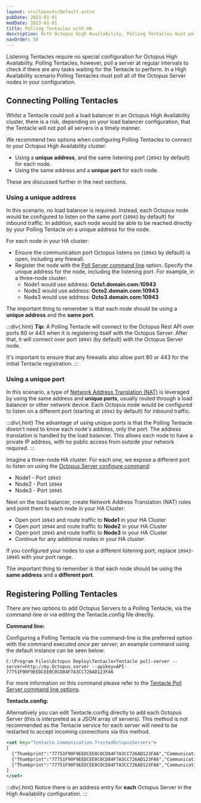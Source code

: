 ```yaml
---
layout: src/layouts/Default.astro
pubDate: 2023-01-01
modDate: 2023-01-01
title: Polling Tentacles with HA
description: With Octopus High Availability, Polling Tentacles must poll all of the Octopus Server nodes in your configuration.
navOrder: 50
---
```


Listening Tentacles require no special configuration for Octopus High Availability. Polling Tentacles, however, poll a server at regular intervals to check if there are any tasks waiting for the Tentacle to perform. In a High Availability scenario Polling Tentacles must poll all of the Octopus Server nodes in your configuration.

## Connecting Polling Tentacles

Whilst a Tentacle could poll a load balancer in an Octopus High Availability cluster, there is a risk, depending on your load balancer configuration, that the Tentacle will not poll all servers in a timely manner.

We recommend two options when configuring Polling Tentacles to connect to your Octopus High Availability cluster:

- Using a **unique address**, and the same listening port (`10943` by default) for each node.
- Using the same address and a **unique port** for each node.

These are discussed further in the next sections.

### Using a unique address

In this scenario, no load balancer is required. Instead, each Octopus node would be configured to listen on the same port (`10943` by default) for inbound traffic. In addition, each node would be able to be reached directly by your Polling Tentacle on a unique address for the node.

For each node in your HA cluster:

- Ensure the communication port Octopus listens on (`10943` by default) is open, including any firewall.
- Register the node with the [Poll Server command line](/docs/octopus-rest-api/tentacle.exe-command-line/poll-server) option. Specify the unique address for the node, including the listening port. For example, in a three-node cluster:
    - Node1 would use address: **Octo1.domain.com:10943** 
    - Node2 would use address: **Octo2.domain.com:10943** 
    - Node3 would use address: **Octo3.domain.com:10943** 

The important thing to remember is that each node should be using a **unique address** and the **same port**. 

:::div{.hint}
**Tip:**
A Polling Tentacle will connect to the Octopus Rest API over ports 80 or 443 when it is registering itself with the Octopus Server. After that, it will connect over port `10943` (by default) with the Octopus Server node.

It's important to ensure that any firewalls also allow port 80 or 443 for the initial Tentacle registration.
:::

### Using a unique port

In this scenario, a type of [Network Address Translation (NAT)](https://en.wikipedia.org/wiki/Network_address_translation) is leveraged by using the same address and **unique ports**, usually routed through a load balancer or other network device. Each Octopus node would be configured to listen on a different port (starting at `10943` by default) for inbound traffic. 

:::div{.hint}
The advantage of using unique ports is that the Polling Tentacle doesn't need to know each node's address, only the port. The address translation is handled by the load balancer. This allows each node to have a private IP address, with no public access from outside your network required.
:::

Imagine a three-node HA cluster. For each one, we expose a different port to listen on using the [Octopus.Server configure command](/docs/octopus-rest-api/octopus.server.exe-command-line/configure):

- Node1 - Port `10943`
- Node2 - Port `10944`
- Node3 - Port `10945`

Next on the load balancer, create Network Address Translation (NAT) rules and point them to each node in your HA Cluster:
- Open port `10943` and route traffic to **Node1** in your HA Cluster
- Open port `10944` and route traffic to **Node2** in your HA Cluster
- Open port `10945` and route traffic to **Node3** in your HA Cluster
- Continue for any additional nodes in your HA cluster.

If you configured your nodes to use a different listening port, replace `10943`-`10945` with your port range. 

The important thing to remember is that each node should be using the **same address** and a **different port**. 

## Registering Polling Tentacles

There are two options to add Octopus Servers to a Polling Tentacle, via the command-line or via editing the Tentacle.config file directly.

**Command line:**

Configuring a Polling Tentacle via the command-line is the preferred option with the command executed once per server; an example command using the default instance can be seen below:

```
C:\Program Files\Octopus Deploy\Tentacle>Tentacle poll-server --server=http://my.Octopus.server --apikey=API-77751F90F9EEDCEE0C0CD84F7A3CC726AD123FA6
```

For more information on this command please refer to the [Tentacle Poll Server command line options](/docs/octopus-rest-api/tentacle.exe-command-line/poll-server).

**Tentacle.config:**

Alternatively you can edit Tentacle.config directly to add each Octopus Server (this is interpreted as a JSON array of servers). This method is not recommended as the Tentacle service for each server will need to be restarted to accept incoming connections via this method.

```xml
<set key="Tentacle.Communication.TrustedOctopusServers">
[
  {"Thumbprint":"77751F90F9EEDCEE0C0CD84F7A3CC726AD123FA6","CommunicationStyle":2,"Address":"https://10.0.255.160:10943","Squid":null,"SubscriptionId":"poll://g3662re9njtelsyfhm7t/"},
  {"Thumbprint":"77751F90F9EEDCEE0C0CD84F7A3CC726AD123FA6","CommunicationStyle":2,"Address":"https://10.0.255.161:10943","Squid":null,"SubscriptionId":"poll://g3662re9njtelsyfhm7t/"},
  {"Thumbprint":"77751F90F9EEDCEE0C0CD84F7A3CC726AD123FA6","CommunicationStyle":2,"Address":"https://10.0.255.162:10943","Squid":null,"SubscriptionId":"poll://g3662re9njtelsyfhm7t/"}
]
</set>
```

:::div{.hint}
Notice there is an address entry for **each** Octopus Server in the High Availability configuration.
:::